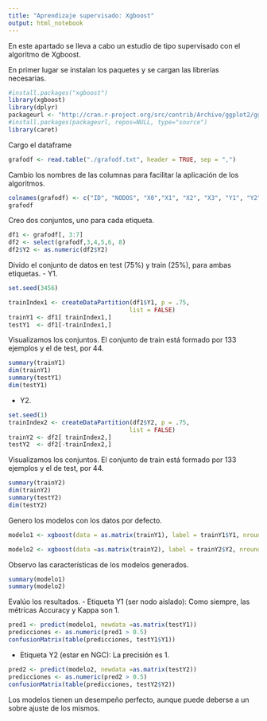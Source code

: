 ---
title: "Aprendizaje supervisado: Xgboost"
output: html_notebook
---

En este apartado se lleva a cabo un estudio de tipo supervisado con el algoritmo de Xgboost.

En primer lugar se instalan los paquetes y se cargan las librerías necesarias.
```{r}
#install.packages("xgboost")
library(xgboost)
library(dplyr)
packageurl <- "http://cran.r-project.org/src/contrib/Archive/ggplot2/ggplot2_0.9.1.tar.gz"
#install.packages(packageurl, repos=NULL, type="source")
library(caret)
```
Cargo el dataframe
```{r}
grafodf <- read.table("./grafodf.txt", header = TRUE, sep = ",")
```
Cambio los nombres de las columnas para facilitar la aplicación de los algoritmos.
```{r}
colnames(grafodf) <- c("ID", "NODOS", "X0","X1", "X2", "X3", "Y1", "Y2" )
grafodf
```
Creo dos conjuntos, uno para cada etiqueta.
```{r}
df1 <- grafodf[, 3:7]
df2 <- select(grafodf,3,4,5,6, 8) 
df2$Y2 <- as.numeric(df2$Y2)
```
Divido el conjunto de datos en test (75%) y train (25%), para ambas etiquetas.
- Y1.
```{r}
set.seed(3456)

trainIndex1 <- createDataPartition(df1$Y1, p = .75, 
                                  list = FALSE)
trainY1 <- df1[ trainIndex1,]
testY1  <- df1[-trainIndex1,]
```
Visualizamos los conjuntos.
El conjunto de train está formado por 133 ejemplos y el de test, por 44.
```{r}
summary(trainY1)
dim(trainY1)
summary(testY1)
dim(testY1)
```

- Y2.
```{r}
set.seed(1)
trainIndex2 <- createDataPartition(df2$Y2, p = .75, 
                                  list = FALSE)
trainY2 <- df2[ trainIndex2,]
testY2  <- df2[-trainIndex2,]
```
Visualizamos los conjuntos.
El conjunto de train está formado por 133 ejemplos y el de test, por 44.
```{r}
summary(trainY2)
dim(trainY2)
summary(testY2)
dim(testY2)
```

Genero los modelos con los datos por defecto.
```{r}
modelo1 <- xgboost(data = as.matrix(trainY1), label = trainY1$Y1, nround = 2, objective = "binary:logistic")

modelo2 <- xgboost(data =as.matrix(trainY2), label = trainY2$Y2, nround = 2, objective = "binary:logistic")
```
Observo las características de los modelos generados.
```{r}
summary(modelo1)
summary(modelo2)
```

Evalúo los resultados.
- Etiqueta Y1 (ser nodo aislado):
Como siempre, las métricas Accuracy y Kappa son 1. 
```{r}
pred1 <- predict(modelo1, newdata =as.matrix(testY1))
predicciones <- as.numeric(pred1 > 0.5)
confusionMatrix(table(predicciones, testY1$Y1))
```
- Etiqueta Y2 (estar en NGC):
La precisión es 1.
```{r}
pred2 <- predict(modelo2, newdata =as.matrix(testY2))
predicciones <- as.numeric(pred2 > 0.5)
confusionMatrix(table(predicciones, testY2$Y2))
```
Los modelos tienen un desempeño perfecto, aunque puede deberse a un sobre ajuste de los mismos.




